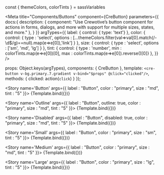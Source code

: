 const { themeColors, colorTints } = sassVariables

<Meta title="Components/Buttons" component={CreButton} 
  parameters={{
    docs:{
      description: {
        component: "Use Crewotive’s  button component for actions in forms, dialogs, and more with support for multiple sizes, states, and more."
      },
    }
  }}
  argTypes={{
    label: { control: { type: 'text'} },
    color: { control: { type : 'select', options : [...themeColors.filter(val=>val[0].match(/-\d$/g)==null).map(e=>e[0]),'link'] } },
    size: { control: { type : 'select', options : ['sm', 'md', 'lg'] } },
    tint: { control: { type : 'number', min : colorTints.map(e=>e[0])[0], max : colorTints.map(e=>e[0]).reverse()[0]} },
  }}
  />

  props: Object.keys(argTypes),
  components: { CreButton },
  template: `<cre-button v-bg.primary.7.gradient v-bind="$props" @click="clicked"/>`,
  methods: {
    clicked: action(`click`)
  }
});

<div className="d-none">

  <Story 
    name='Button' args={{
    label : "Button",
    color : "primary",
    size : "md",
    tint : "5"
    }}>
    {Template.bind({})}
  </Story>

  <Story 
    name='Outline' args={{
    label : "Button",
    outline: true,
    color : "primary",
    size : "md",
    tint : "5"
    }}>
    {Template.bind({})}
  </Story>

  <Story 
    name='Disabled' args={{
    label : "Button",
    disabled: true,
    color : "primary",
    size : "md",
    tint : "5"
    }}>
    {Template.bind({})}
  </Story>

  <Story 
    name='Small' args={{
    label : "Button",
    color : "primary",
    size : "sm",
    tint : "5"
    }}>
    {Template.bind({})}
  </Story>

  <Story 
    name='Medium' args={{
    label : "Button",
    color : "primary",
    size : "md",
    tint : "5"
    }}>
    {Template.bind({})}
  </Story>

  <Story 
    name='Large' args={{
    label : "Button",
    color : "primary",
    size : "lg",
    tint : "5"
    }}>
    {Template.bind({})}
  </Story>

</div>

<Title/>
<SubTitle/>
<Description/>
<Primary/>
<Props />
<Stories/>
